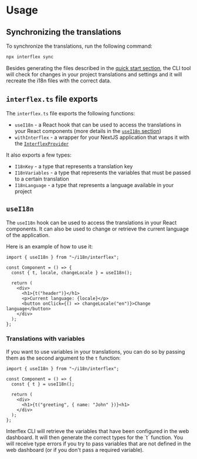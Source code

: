 
# Usage

## Synchronizing the translations

To synchronize the translations, run the following command:

```bash copy
npx interflex sync
```

Besides generating the files described in the [quick start section](/quick-start#synchronize-the-translations), the CLI tool will check for changes in your project translations and settings and it will recreate the i18n files with the correct data.

## `interflex.ts` file exports

The `interflex.ts` file exports the following functions:

- `useI18n` - a React hook that can be used to access the translations in your React components (more details in the [`useI18n` section](/usage#usei18n))
- `withInterflex` - a wrapper for your NextJS application that wraps it with the [`InterflexProvider`](/interflex-provider)

It also exports a few types:

- `I18nKey` - a type that represents a translation key
- `I18nVariables` - a type that represents the variables that must be passed to a certain translation
- `I18nLanguage` - a type that represents a language available in your project

## `useI18n`

The `useI18n` hook can be used to access the translations in your React components. It can also be used to change or retrieve the current language of the application.

Here is an example of how to use it:

```tsx copy
import { useI18n } from "~/i18n/interflex";

const Component = () => {
  const { t, locale, changeLocale } = useI18n();

  return (
    <div>
      <h1>{t("header")}</h1>
      <p>Current language: {locale}</p>
      <button onClick={() => changeLocale("en")}>Change language</button>
    </div>
  );
};
```

### Translations with variables

If you want to use variables in your translations, you can do so by passing them as the second argument to the `t` function:

```tsx copy
import { useI18n } from "~/i18n/interflex";

const Component = () => {
  const { t } = useI18n();

  return (
    <div>
      <h1>{t("greeting", { name: "John" })}<h1>
    </div>
  );
};
```

<Callout type="info">
  Interflex CLI will retrieve the variables that have been configured in the web
  dashboard. It will then generate the correct types for the `t` function. You
  will receive type errors if you try to pass variables that are not defined in
  the web dashboard (or if you don't pass a required variable).
</Callout>
